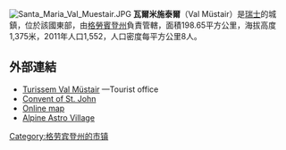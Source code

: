 {{Location map|Switzerland|width=250 |caption=在瑞士的位置}}
[[Image:Santa_Maria_Val_Muestair.JPG|thumb]]
'''瓦爾米施泰爾'''（Val Müstair）是[[瑞士|瑞士]]的城鎮，位於該國東部，由[[格勞賓登州|格勞賓登州]]負責管轄，面積198.65平方公里，海拔高度1,375米，2011年人口1,552，人口密度每平方公里8人。

==外部連結==
*[http://www.muenstertal.ch Turissem Val Müstair] {{Wayback|url=http://www.muenstertal.ch/ |date=20120416001835 }}—Tourist office
*[http://www.muestair.ch Convent of St. John] {{Wayback|url=http://www.muestair.ch/ |date=20210315034012 }}
*[https://web.archive.org/web/20061010070805/http://www.swissgeo.ch// Online map]
* [http://www.alpineastrovillage.net/ Alpine Astro Village] {{Wayback|url=http://www.alpineastrovillage.net/ |date=20210123173905 }}

{{Authority control}}
{{Switzerland-geo-stub}}
[[Category:格劳宾登州的市镇|Category:格劳宾登州的市镇]]